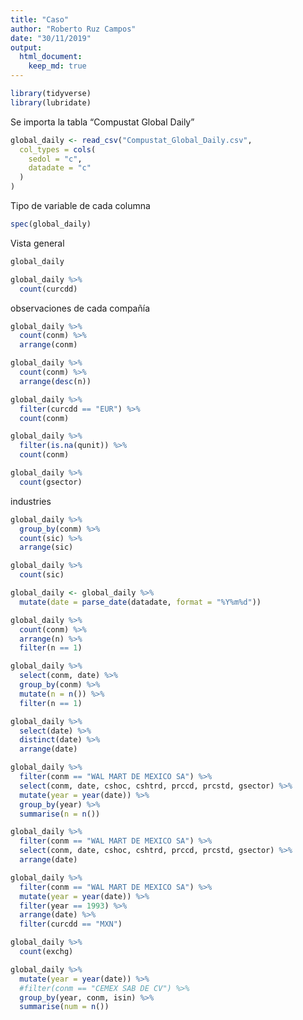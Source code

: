 ```yaml
---
title: "Caso"
author: "Roberto Ruz Campos"
date: "30/11/2019"
output:
  html_document:
    keep_md: true
---
```


```r
library(tidyverse)
library(lubridate)
```

Se importa la tabla "Compustat Global Daily"
```r
global_daily <- read_csv("Compustat_Global_Daily.csv",
  col_types = cols(
    sedol = "c",
    datadate = "c"
  )
)
```

Tipo de variable de cada columna
```r
spec(global_daily)
```

Vista general
```r
global_daily
```

```r
global_daily %>% 
  count(curcdd) 
```
observaciones de cada compañía
```r
global_daily %>% 
  count(conm) %>% 
  arrange(conm)

global_daily %>% 
  count(conm) %>% 
  arrange(desc(n))
```

```r
global_daily %>% 
  filter(curcdd == "EUR") %>% 
  count(conm)
```


```r
global_daily %>% 
  filter(is.na(qunit)) %>% 
  count(conm)
```


```r
global_daily %>% 
  count(gsector)
```
industries
```r
global_daily %>%
  group_by(conm) %>% 
  count(sic) %>% 
  arrange(sic)

global_daily %>% 
  count(sic)
```


```r
global_daily <- global_daily %>% 
  mutate(date = parse_date(datadate, format = "%Y%m%d"))
```

```r
global_daily %>% 
  count(conm) %>% 
  arrange(n) %>% 
  filter(n == 1)

global_daily %>% 
  select(conm, date) %>% 
  group_by(conm) %>% 
  mutate(n = n()) %>% 
  filter(n == 1)
```

```r
global_daily %>% 
  select(date) %>%
  distinct(date) %>% 
  arrange(date)
```
```r
global_daily %>% 
  filter(conm == "WAL MART DE MEXICO SA") %>% 
  select(conm, date, cshoc, cshtrd, prccd, prcstd, gsector) %>% 
  mutate(year = year(date)) %>% 
  group_by(year) %>% 
  summarise(n = n())

global_daily %>% 
  filter(conm == "WAL MART DE MEXICO SA") %>% 
  select(conm, date, cshoc, cshtrd, prccd, prcstd, gsector) %>% 
  arrange(date)

global_daily %>% 
  filter(conm == "WAL MART DE MEXICO SA") %>%  
  mutate(year = year(date)) %>% 
  filter(year == 1993) %>% 
  arrange(date) %>% 
  filter(curcdd == "MXN") 
```
```r
global_daily %>% 
  count(exchg)
```

```r
global_daily %>% 
  mutate(year = year(date)) %>% 
  #filter(conm == "CEMEX SAB DE CV") %>%
  group_by(year, conm, isin) %>% 
  summarise(num = n())
```

